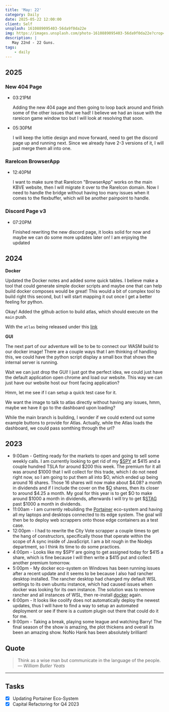 ```yaml
---
title: 'May: 22'
category: Daily
date: 2025-05-22 12:00:00
client: Self
unsplash: 1610889095403-56da9f0da22e
img: https://images.unsplash.com/photo-1610889095403-56da9f0da22e?crop=entropy&cs=srgb&fm=jpg&ixid=MnwzNjM5Nzd8MHwxfHJhbmRvbXx8fHx8fHx8fDE2ODE3NDg2ODY&ixlib=rb-4.0.3&q=85
description: |
   May 22nd - 22 Guns.
tags:
    - daily
---
```


## 2025

### New 404 Page

-   03:21PM

    Adding the new 404 page and then going to loop back around and finish some of the other issues that we had!
    I believe we had an issue with the rareicon game window too but I will look at resolving that soon.

-   05:30PM

    I will keep the lottie design and move forward, need to get the discord page up and running next.
    Since we already have 2-3 versions of it, I will just merge them all into one.


### RareIcon BrowserApp

-   12:40PM

    I want to make sure that RareIcon "BrowserApp" works on the main KBVE website, then I will migrate it over to the RareIcon domain.
    Now I need to handle the bridge without having too many issues when it comes to the flexbuffer, which will be another painpoint to handle.

### Discord Page v3

-   07:20PM

    Finished rewriting the new discord page, it looks solid for now and maybe we can do some more updates later on!
    I am enjoying the updated

## 2024

**Docker**

Updated the Docker notes and added some quick tables.
I believe make a tool that could generate simple docker scripts and maybe one that can help build docker composes would be great!
This would a bit of complex tool to build right this second, but I will start mapping it out once I get a better feeling for python.

Okay! Added the github action to build atlas, which should execute on the `main` push.

With the `atlas` being released under this [link](https://hub.docker.com/r/kbve/atlas)


**GUI**

The next part of our adventure will be to be to connect our WASM build to our docker image!
There are a couple ways that I am thinking of handling this, we could have the python script display a small box that shows the internal server is running.

Wait we can just drop the GUI! I just got the perfect idea, we could just have the default application open chrome and load our website.
This way we can just have our website host our front facing application?

Hmm, let me see if I can setup a quick test case for it.

We want the image to talk to atlas directly without having any issues, hmm, maybe we have it go to the dashboard upon loading?

While the main branch is building, I wonder if we could extend out some example buttons to provide for Atlas.
Actually, while the Atlas loads the dashboard, we could pass somthing through the url?



## 2023

- 9:00am - Getting ready for the markets to open and going to sell some weekly calls. I am currently looking to get rid of my [$SPY](https://kbve.com/stock/spy) at $415 and a couple hundred TSLA for around $200 this week. The premium for it all was around $1000 that I will collect for this trade, which I do not need right now, so I am going to put them all into $O, which ended up being around 16 shares. Those 16 shares will now make about $4.08? a month in dividends and if I include the cover on the $[O](https://kbve.com/stock/o) shares, then its closer to around $4.25 a month. My goal for this year is to get $O to make around $1000 a month in dividends, afterwards I will try to get $[STAG](https://kbve.com/stock/stag) past $1000 a month in dividends. 
- 11:00am - I am currently rebuilding the [Portainer](https://kbve.com/application/portainer/) eco-system and having all my laptops and desktops connected to its edge system. The goal will then be to deploy web scrappers onto those edge containers as a test case.
- 12:00pm - I had to rewrite the City Vote scrapper a couple times to get the hang of constructors, specifically those that operate within the scope of A sync inside of JavaScript. I am a bit rough in the Nodejs department, so I think its time to do some practices.
- 4:00pm - Looks like my $SPY are going to get assigned today for $415 a share, which is fine because I will then write a $415 put and collect another premium tomorrow.
- 5:00pm - My docker eco-system on Windows has been running issues after a recent update and it seems to be because I also had rancher desktop installed. The rancher desktop had changed my default WSL settings to its own ubuntu instance, which had caused issues when docker was looking for its own instance. The solution was to remove rancher and all instances of WSL, then re-install [docker](https://kbve.com/application/docker) again.
- 6:00pm - It looks like coolify does not automatically deploy the newest updates, thus I will have to find a way to setup an automated deployment or see if there is a custom plugin out there that could do it for me. 
- 9:00pm - Taking a break, playing some league and watching Barry! The final season of the show is amazing, the plot thickens and overall its been an amazing show. NoNo Hank has been absolutely brilliant!

## Quote

> Think as a wise man but communicate in the language of the people.
> — <cite>William Butler Yeats</cite>

---

## Tasks

- [x] Updating Portainer Eco-System
- [x] Capital Refactoring for Q4 2023